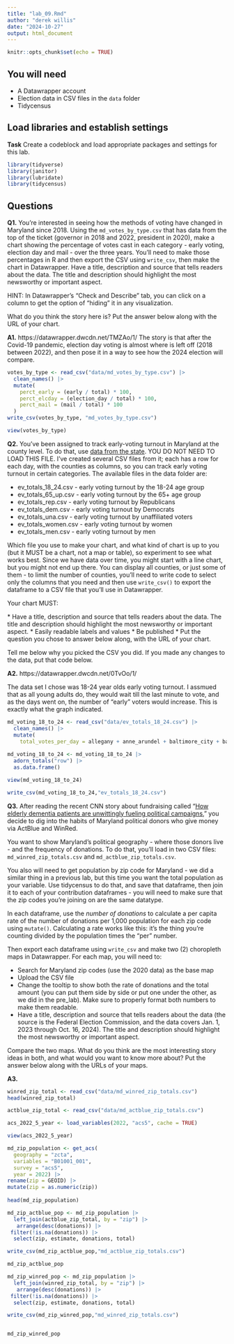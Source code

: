 ```yaml
---
title: "lab_09.Rmd"
author: "derek willis"
date: "2024-10-27"
output: html_document
---
```


```r
knitr::opts_chunk$set(echo = TRUE)
```

## You will need

-   A Datawrapper account
-   Election data in CSV files in the `data` folder
-   Tidycensus

## Load libraries and establish settings

**Task** Create a codeblock and load appropriate packages and settings for this lab.

```r
library(tidyverse)
library(janitor)
library(lubridate)
library(tidycensus)
```

## Questions

**Q1.** You're interested in seeing how the methods of voting have changed in Maryland since 2018. Using the `md_votes_by_type.csv` that has data from the top of the ticket (governor in 2018 and 2022, president in 2020), make a chart showing the percentage of votes cast in each category - early voting, election day and mail - over the three years. You'll need to make those percentages in R and then export the CSV using `write_csv`, then make the chart in Datawrapper. Have a title, description and source that tells readers about the data. The title and description should highlight the most newsworthy or important aspect.

HINT: In Datawrapper's "Check and Describe" tab, you can click on a column to get the option of "hiding" it in any visualization.

What do you think the story here is? Put the answer below along with the URL of your chart.

**A1.**
https://datawrapper.dwcdn.net/TMZAo/1/
The story is that after the Covid-19 pandemic, election day voting is almost where is left off (2018 between 2022), and then pose it in a way to see how the 2024 election will compare. 

```r
votes_by_type <- read_csv("data/md_votes_by_type.csv") |>
  clean_names() |>
  mutate(
    perct_early = (early / total) * 100,
    perct_elcday = (election_day / total) * 100,
    perct_mail = (mail / total) * 100
  )
write_csv(votes_by_type, "md_votes_by_type.csv")

view(votes_by_type)

```

**Q2.** You've been assigned to track early-voting turnout in Maryland at the county level. To do that, use [data from the state](https://elections.maryland.gov/press_room/2024_stats/PG24/EarlyVoting%20RAW%20data.csv). YOU DO NOT NEED TO LOAD THIS FILE. I've created several CSV files from it; each has a row for each day, with the counties as columns, so you can track early voting turnout in certain categories. The available files in the data folder are:

* ev_totals_18_24.csv - early voting turnout by the 18-24 age group
* ev_totals_65_up.csv - early voting turnout by the 65+ age group
* ev_totals_rep.csv - early voting turnout by Republicans
* ev_totals_dem.csv - early voting turnout by Democrats
* ev_totals_una.csv - early voting turnout by unaffiliated voters
* ev_totals_women.csv - early voting turnout by women
* ev_totals_men.csv - early voting turnout by men

Which file you use to make your chart, and what kind of chart is up to you (but it MUST be a chart, not a map or table), so experiment to see what works best. Since we have data over time, you might start with a line chart, but you might not end up there. You can display all counties, or just some of them - to limit the number of counties, you'll need to write code to select only the columns that you need and then use `write_csv()` to export the dataframe to a CSV file that you'll use in Datawrapper.

Your chart MUST: 

\* Have a title, description and source that tells readers about the data. The title and description should highlight the most newsworthy or important aspect. 
\* Easily readable labels and values 
\* Be published
\* Put the question you chose to answer below along, with the URL of your chart.

Tell me below why you picked the CSV you did. If you made any changes to the data, put that code below.

**A2.** 
https://datawrapper.dwcdn.net/0TvOo/1/

The data set I chose was 18-24 year olds early voting turnout. I assmued that as all young adults do, they would wait till the last minute to vote, and as the days went on, the number of "early" voters would increase. This is exactly what the graph indicated. 

```r
md_voting_18_to_24 <- read_csv("data/ev_totals_18_24.csv") |> 
  clean_names() |>
  mutate(
    total_votes_per_day = allegany + anne_arundel + baltimore_city + baltimore_county + calvert + caroline + carroll + cecil + charles + dorchester + frederick + garrett + harford + howard + kent + montgomery + prince_georges + queen_annes + saint_marys + somerset + talbot + washington + wicomico + worcester)
  
md_voting_18_to_24 <- md_voting_18_to_24 |>
  adorn_totals("row") |>
  as.data.frame()

view(md_voting_18_to_24)

write_csv(md_voting_18_to_24,"ev_totals_18_24.csv")

```

**Q3.** After reading the recent CNN story about fundraising called "[How elderly dementia patients are unwittingly fueling political campaigns](https://www.cnn.com/interactive/2024/10/politics/political-fundraising-elderly-election-invs-dg/)," you decide to dig into the habits of Maryland political donors who give money via ActBlue and WinRed.

You want to show Maryland's political geography - where those donors live - and the frequency of donations. To do that, you'll load in two CSV files: `md_winred_zip_totals.csv` and `md_actblue_zip_totals.csv`.

You also will need to get population by zip code for Maryland - we did a similar thing in a previous lab, but this time you want the total population as your variable. Use tidycensus to do that, and save that dataframe, then join it to each of your contribution dataframes - you will need to make sure that the zip codes you're joining on are the same datatype.

In each dataframe, use the _number of donations_ to calculate a per capita rate of the number of donations per 1,000 population for each zip code using `mutate()`. Calculating a rate works like this: it's the thing you're counting divided by the population times the "per" number.

Then export each dataframe using `write_csv` and make two (2) choropleth maps in Datawrapper. For each map, you will need to:

-   Search for Maryland zip codes (use the 2020 data) as the base map
-   Upload the CSV file
-   Change the tooltip to show both the rate of donations and the total amount (you can put them side by side or put one under the other, as we did in the pre_lab). Make sure to properly format both numbers to make them readable.
-   Have a title, description and source that tells readers about the data (the source is the Federal Election Commission, and the data covers Jan. 1, 2023 through Oct. 16, 2024). The title and description should highlight the most newsworthy or important aspect.

Compare the two maps. What do you think are the most interesting story ideas in both, and what would you want to know more about? Put the answer below along with the URLs of your maps.

**A3.** 

```r
winred_zip_total <- read_csv("data/md_winred_zip_totals.csv") 
head(winred_zip_total)

actblue_zip_total <- read_csv("data/md_actblue_zip_totals.csv") 
```
```r

acs_2022_5_year <- load_variables(2022, "acs5", cache = TRUE)

view(acs_2022_5_year)
```

```r
md_zip_population <- get_acs(
  geography = "zcta",         
  variables = "B01001_001",  
  survey = "acs5",            
  year = 2022) |>
rename(zip = GEOID) |>
mutate(zip = as.numeric(zip)) 
  
head(md_zip_population)

```

```r
md_zip_actblue_pop <- md_zip_population |>
  left_join(actblue_zip_total, by = "zip") |>
   arrange(desc(donations)) |>
 filter(!is.na(donations)) |>
  select(zip, estimate, donations, total)

write_csv(md_zip_actblue_pop,"md_actblue_zip_totals.csv")

md_zip_actblue_pop

```


```r
md_zip_winred_pop <- md_zip_population |>
  left_join(winred_zip_total, by = "zip") |>
   arrange(desc(donations)) |>
 filter(!is.na(donations)) |>
  select(zip, estimate, donations, total)

write_csv(md_zip_winred_pop,"md_winred_zip_totals.csv")


md_zip_winred_pop

```